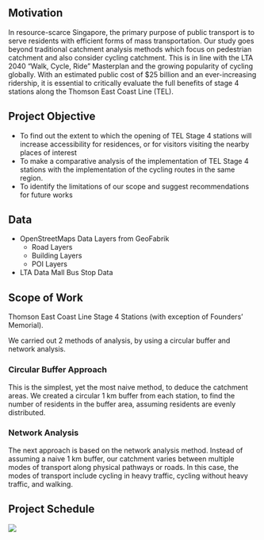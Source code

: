 ## Motivation

In resource-scarce Singapore, the primary purpose of public transport is to serve residents with efficient forms of mass transportation. Our study goes beyond traditional catchment analysis methods which focus on pedestrian catchment and also consider cycling catchment. This is in line with the LTA 2040 "Walk, Cycle, Ride" Masterplan and the growing popularity of cycling globally. With an estimated public cost of \$25 billion and an ever-increasing ridership, it is essential to critically evaluate the full benefits of stage 4 stations along the Thomson East Coast Line (TEL).

## Project Objective

-   To find out the extent to which the opening of TEL Stage 4 stations will increase accessibility for residences, or for visitors visiting the nearby places of interest
-   To make a comparative analysis of the implementation of TEL Stage 4 stations with the implementation of the cycling routes in the same region.
-   To identify the limitations of our scope and suggest recommendations for future works

## Data

-   OpenStreetMaps Data Layers from GeoFabrik
    -   Road Layers
    -   Building Layers
    -   POI Layers
-   LTA Data Mall Bus Stop Data

## Scope of Work

Thomson East Coast Line Stage 4 Stations (with exception of Founders' Memorial).

We carried out 2 methods of analysis, by using a circular buffer and network analysis.

### Circular Buffer Approach

This is the simplest, yet the most naive method, to deduce the catchment areas. We created a circular 1 km buffer from each station, to find the number of residents in the buffer area, assuming residents are evenly distributed.

### Network Analysis

The next approach is based on the network analysis method. Instead of assuming a naive 1 km buffer, our catchment varies between multiple modes of transport along physical pathways or roads. In this case, the modes of transport include cycling in heavy traffic, cycling without heavy traffic, and walking.

## Project Schedule

![](images/image1.png)
